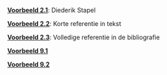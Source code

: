 \providecommand{\Pageref}[1]{\hfill p.\pageref{#1}}
 [**Voorbeeld 2.1**](bronnen.qmd#diederik-stapel): Diederik Stapel\Pageref{diederik-stapel}

 [**Voorbeeld 2.2**](bronnen.qmd#korte-referentie-in-tekst): Korte referentie in tekst\Pageref{korte-referentie-in-tekst}

 [**Voorbeeld 2.3**](bronnen.qmd#volledige-referentie-in-de-bibliografie): Volledige referentie in de bibliografie\Pageref{volledige-referentie-in-de-bibliografie}

 [**Voorbeeld 9.1**](tool-data-analyse.qmd#Example-9.1)\Pageref{Example-9.1}

 [**Voorbeeld 9.2**](tool-data-analyse.qmd#Example-9.2)\Pageref{Example-9.2}
